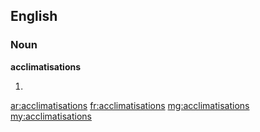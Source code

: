 ==English==

===Noun===
'''acclimatisations'''

# {{plural of|[[acclimatisation]]}}

[[ar:acclimatisations]]
[[fr:acclimatisations]]
[[mg:acclimatisations]]
[[my:acclimatisations]]